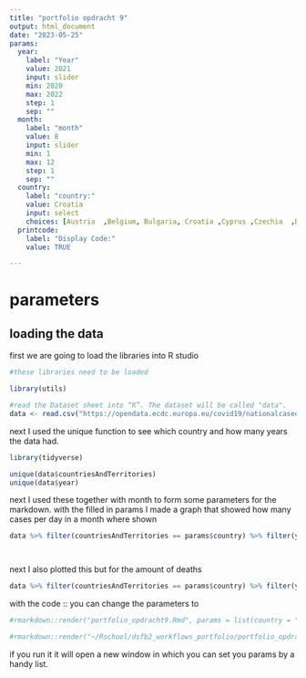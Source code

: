 ```yaml
---
title: "portfolio opdracht 9"
output: html_document
date: "2023-05-25"
params:
  year:
    label: "Year"
    value: 2021
    input: slider
    min: 2020
    max: 2022
    step: 1
    sep: ""
  month:
    label: "month"
    value: 8
    input: slider
    min: 1
    max: 12
    step: 1
    sep: ""
  country:
    label: "country:"
    value: Croatia
    input: select
    choices: [Austria  ,Belgium, Bulgaria, Croatia ,Cyprus ,Czechia  ,Denmark, Estonia ,Finland,  France , Germany  ,Greece Hungary, Iceland, Ireland, Italy , Latvia  , Liechtenstein, Lithuania,  Luxembourg , Malta, Netherlands, Norway,  Poland, Portugal , Romania, Slovakia ,Slovenia, Spain ,Sweden ]
  printcode:
    label: "Display Code:"
    value: TRUE

---
```

# parameters

## loading the data
first we are going to load the libraries into R studio
```r
#these libraries need to be loaded

library(utils)

#read the Dataset sheet into “R”. The dataset will be called "data".
data <- read.csv("https://opendata.ecdc.europa.eu/covid19/nationalcasedeath_eueea_daily_ei/csv", na.strings = "", fileEncoding = "UTF-8-BOM")
```

next I used the unique function to see which country and how many years the data had.
```r
library(tidyverse)

unique(data$countriesAndTerritories)
unique(data$year)
```
next I used these together with month to form some parameters for the markdown.
with the filled in params I made a graph that showed how many cases per day in a month where shown
```r


data %>% filter(countriesAndTerritories == params$country) %>% filter(year == params$year) %>% filter(month == params$month)  %>% ggplot(aes(x= day , y = cases)) + geom_point(aes(color = "lightblue")) + geom_line(aes(color = "lightblue")) + scale_color_manual(values= "lightblue") + theme(legend.position = "none") + labs(title = paste("covid cases" , params$country , params$month , params$year , sep = " "))




```

next I also plotted this but for the amount of deaths
```r
data %>% filter(countriesAndTerritories == params$country) %>% filter(year == params$year) %>% filter(month == params$month)  %>% ggplot(aes(x= day , y = deaths )) + geom_point(aes(color = "darkred")) + geom_line(aes(color = "darkred")) + scale_color_manual(values= "darkred") + theme(legend.position = "none") + labs(title = paste("covid deaths" , params$country , params$month , params$year , sep = " "))
```



with the code :: you can change the parameters to 

```r
#rmarkdown::render("portfolio_opdracht9.Rmd", params = list(country = "Denmark", year = 2021, month = 8), output_file = "denmark_8_2021")

#rmarkdown::render("~/Rschool/dsfb2_workflows_portfolio/portfolio_opdracht9.Rmd", params = "ask", output_file = "denmark_8_2021_params_ask")
```

if you run it it will open a new window in which you can set you params by a handy list.
